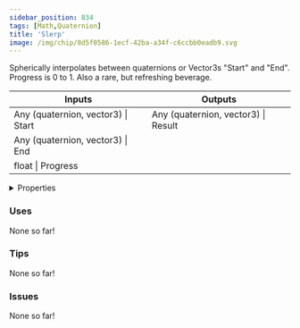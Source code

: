 ```yaml
---
sidebar_position: 834
tags: [Math,Quaternion]
title: 'Slerp'
image: /img/chip/8d5f0586-1ecf-42ba-a34f-c6ccbb0eadb9.svg
---
```


Spherically interpolates between quaternions or Vector3s "Start" and "End". Progress is 0 to 1. Also a rare, but refreshing beverage.



<IChip uuid="8d5f0586-1ecf-42ba-a34f-c6ccbb0eadb9"/>

<table><thead><tr><th>Inputs</th><th>Outputs</th></tr></thead><tbody><tr><td>Any (quaternion, vector3) | Start</td><td>Any (quaternion, vector3) | Result</td></tr><tr><td>Any (quaternion, vector3) | End</td><td /></tr><tr><td>float | Progress</td><td /></tr></tbody></table>

<details>
  <summary>Properties</summary>
  <div>
    <div>
    <table>
      <tbody>
        <tr>
          <td>Is beta required?</td>
          <td>No</td>
        </tr>
        <tr>
          <td>Is chip a trolling risk?</td>
          <td>No</td>
        </tr>
        <tr>
          <td>Is chip a role assignment risk?</td>
          <td>No</td>
        </tr>
        <tr>
          <td>Chip UUID</td>
          <td>8d5f0586-1ecf-42ba-a34f-c6ccbb0eadb9</td>
        </tr>
        <tr>
          <td>Room availability</td>
          <td>Available everywhere</td>
        </tr>
      </tbody>
    </table>
    </div>
  </div>
</details>

### Uses

None so far!

### Tips

None so far!

### Issues

None so far!